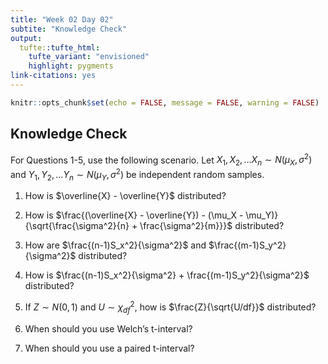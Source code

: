 ```yaml
---
title: "Week 02 Day 02"
subtite: "Knowledge Check"
output: 
  tufte::tufte_html:
    tufte_variant: "envisioned"
    highlight: pygments
link-citations: yes
---
```


```r
knitr::opts_chunk$set(echo = FALSE, message = FALSE, warning = FALSE)
```

## Knowledge Check

For Questions 1-5, use the following scenario. Let $X_1, X_2, \dots X_n \sim N(\mu_X, \sigma^2)$ and $Y_1, Y_2, \dots Y_n \sim N(\mu_Y, \sigma^2)$ be independent random samples.

1. How is $\overline{X} - \overline{Y}$ distributed?
1. How is $\frac{(\overline{X} - \overline{Y}) - (\mu_X - \mu_Y)}{\sqrt{\frac{\sigma^2}{n} + \frac{\sigma^2}{m}}}$ distributed?
1. How are $\frac{(n-1)S_x^2}{\sigma^2}$  and $\frac{(m-1)S_y^2}{\sigma^2}$ distributed?
1. How is $\frac{(n-1)S_x^2}{\sigma^2} + \frac{(m-1)S_y^2}{\sigma^2}$ distributed?
1. If $Z \sim N(0,1)$ and $U \sim \chi^2_{df}$, how is $\frac{Z}{\sqrt{U/df}}$ distributed? 

1. When should you use Welch's t-interval? 
1. When should you use a paired t-interval?